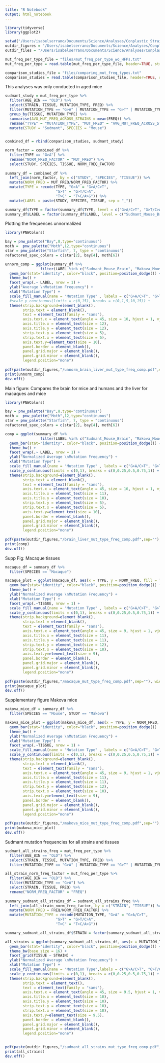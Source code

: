 ```yaml
---
title: "R Notebook"
output: html_notebook
---
```




```r
library(tidyverse)
library(ggplot2)
```

```r
setwd("/Users/isabelserrano/Documents/Science/Analyses/Conplastic_Strains/files_and_analyses/change_in_mut_freq")
outdir_figures = "/Users/isabelserrano/Documents/Science/Analyses/Conplastic_Strains/files_and_analyses/change_in_mut_freq/figures"
outdir_files = "/Users/isabelserrano/Documents/Science/Analyses/Conplastic_Strains/files_and_analyses/change_in_mut_freq/files"

mut_freq_per_type_file = "files/mut_freq_per_type_wo_HFPs.txt"
mut_freq_per_type = read.table(mut_freq_per_type_file, header=TRUE, stringsAsFactors = FALSE)

comparison_studies_file = "files/comparing_mut_freq_types.txt"
comparison_studies = read.table(comparison_studies_file, header=TRUE, stringsAsFactors = FALSE)


```

This analyses was only conducted in aged mice

```r

sudmant_study = mut_freq_per_type %>% 
  filter(AGE_BIN == "OLD") %>%
  select(STRAIN, TISSUE, MUTATION_TYPE, FREQ) %>% 
  filter(MUTATION_TYPE == "G>A" | MUTATION_TYPE == "G>T" | MUTATION_TYPE == "T>C") %>%
  group_by(TISSUE, MUTATION_TYPE) %>% 
  summarise(AVG_MUT_FREQ_ACROSS_STRAINS = mean(FREQ)) %>% 
  rename("TYPE" = "MUTATION_TYPE", "MUT_FREQ" = "AVG_MUT_FREQ_ACROSS_STRAINS") %>%
  mutate(STUDY = "Sudmant", SPECIES = "Mouse") 
  
```

```r

combined_df = rbind(comparison_studies, sudmant_study)

norm_factor = combined_df %>% 
  filter(TYPE == "G>A") %>% 
  rename("NORM_FREQ_FACTOR" = "MUT_FREQ") %>%
  select(STUDY, SPECIES, TISSUE, NORM_FREQ_FACTOR)
  
summary_df = combined_df %>% 
  left_join(norm_factor, by = c("STUDY", "SPECIES", "TISSUE")) %>% 
  mutate(NORM_FREQ = MUT_FREQ/NORM_FREQ_FACTOR) %>% 
  mutate(TYPE = recode(TYPE, "G>A" = "G>A/C>T",
                       "G>T" = "G>T/C>A",
                       "T>C" = "T>C/A>G")) %>%
  mutate(LABEL = paste(STUDY, SPECIES, TISSUE, sep = "_"))

summary_df$TYPE = factor(summary_df$TYPE, level = c("G>A/C>T", "G>T/C>A", "T>C/A>G"))
summary_df$LABEL = factor(summary_df$LABEL, level = c("Sudmant_Mouse_Brain", "Makova_Mouse_Brain","Sudmant_Mouse_Liver", "Kennedy_Human_Brain", "Makova_Macaque_Liver"))

```

Plotting the frequences unnormalized 


```r
library(PNWColors)

bay = pnw_palette("Bay",8,type="continuous")
moth =  pnw_palette("Moth",12,type="continuous")
star = pnw_palette("Starfish", 7, type = "continuous")
refactored_spec_colors = c(star[2], bay[4], moth[6])
```

```r

unnorm_comp = ggplot(summary_df %>% 
                filter(LABEL %in% c("Sudmant_Mouse_Brain", "Makova_Mouse_Brain", "Kennedy_Human_Brain", "Sudmant_Mouse_Liver", "Makova_Macaque_Liver")), aes(x = TYPE, y = MUT_FREQ, fill = TYPE)) + 
  geom_bar(stat="identity", color="black", position=position_dodge()) + 
  theme_bw() + 
  facet_wrap(.~ LABEL, nrow = 1) + 
  ylab("Average \nMutation Frequency") + 
  xlab("Mutation Type") + 
  scale_fill_manual(name = "Mutation Type" , labels = c("G>A/C>T", "G>T/C>A", "T>C/A>G"), values = refactored_spec_colors) + 
  #scale_y_continuous(limits = c(0,15), breaks = c(0,1,5,10,15)) +  
  theme(strip.background=element_blank(),
        strip.text = element_blank(),
        text = element_text(family = "sans"),
        axis.text.x = element_text(angle = 45, size = 10, hjust = 1, vjust = 1), 
        axis.title.x = element_text(size = 12),
        axis.title.y = element_text(size = 12),
        strip.text.y = element_text(size = 5),
        strip.text.x = element_text(size = 5),
        axis.text.y=element_text(size = 10),
        panel.border = element_blank(),
        panel.grid.major = element_blank(),
        panel.grid.minor = element_blank(),
        legend.position="none")
  
pdf(paste(outdir_figures,"/unnorm_brain_liver_mut_type_freq_comp.pdf",sep=""), width=6,height=3)
print(unnorm_comp)
dev.off() 

```

Main figure: Compares the brain for mice and humans and the liver for macaques and mice 
```r
library(PNWColors)

bay = pnw_palette("Bay",8,type="continuous")
moth =  pnw_palette("Moth",12,type="continuous")
star = pnw_palette("Starfish", 7, type = "continuous")
refactored_spec_colors = c(star[2], bay[4], moth[6])

comp = ggplot(summary_df %>% 
                filter(LABEL %in% c("Sudmant_Mouse_Brain", "Makova_Mouse_Brain", "Kennedy_Human_Brain", "Sudmant_Mouse_Liver", "Makova_Macaque_Liver")), aes(x = TYPE, y = NORM_FREQ, fill = TYPE)) + 
  geom_bar(stat="identity", color="black", position=position_dodge()) + 
  theme_bw() + 
  facet_wrap(.~ LABEL, nrow = 1) + 
  ylab("Normalized Average \nMutation Frequency") + 
  xlab("Mutation Type") + 
  scale_fill_manual(name = "Mutation Type" , labels = c("G>A/C>T", "G>T/C>A", "T>C/A>G"), values = refactored_spec_colors) + 
  scale_y_continuous(limits = c(0,1), breaks = c(0,0.25,0.5,0.75,1)) +  
  theme(strip.background=element_blank(),
        strip.text = element_blank(),
        text = element_text(family = "sans"),
        axis.text.x = element_text(angle = 45, size = 10, hjust = 1, vjust = 1), 
        axis.title.x = element_text(size = 11),
        axis.title.y = element_text(size = 10),
        strip.text.y = element_text(size = 5),
        strip.text.x = element_text(size = 5),
        axis.text.y=element_text(size = 10),
        panel.border = element_blank(),
        panel.grid.major = element_blank(),
        panel.grid.minor = element_blank(),
        legend.position="none")
  
pdf(paste(outdir_figures,"/brain_liver_mut_type_freq_comp.pdf",sep=""), width=4,height=2.5)
print(comp)
dev.off() 

```


Supp Fig: Macaque tissues 

```r

macaque_df = summary_df %>% 
  filter(SPECIES == "Macaque")

macaque_plot = ggplot(macaque_df, aes(x = TYPE, y = NORM_FREQ, fill = TYPE)) + 
  geom_bar(stat="identity", color="black", position=position_dodge()) + 
  theme_bw() + 
  ylab("Normalized Average \nMutation Frequency") + 
  xlab("Mutation Type") + 
  facet_wrap(.~TISSUE, nrow = 1) +
  scale_fill_manual(name = "Mutation Type" , labels = c("G>A/C>T", "G>T/C>A", "T>C/A>G"), values = refactored_spec_colors) + 
  scale_y_continuous(limits = c(0,1), breaks = c(0,0.25,0.5,0.75,1)) +  
  theme(strip.background=element_blank(),
        strip.text = element_blank(),
        text = element_text(family = "sans"),
        axis.text.x = element_text(angle = 45, size = 9, hjust = 1, vjust = 1), 
        axis.title.x = element_text(size = 11),
        axis.title.y = element_text(size = 11),
        strip.text.y = element_text(size = 12),
        strip.text.x = element_text(size = 10),
        axis.text.y=element_text(size = 9),
        panel.border = element_blank(),
        panel.grid.major = element_blank(),
        panel.grid.minor = element_blank(),
        legend.position="none")
  
pdf(paste(outdir_figures,"/macaque_mut_type_freq_comp.pdf",sep=""), width=3,height=2.5)
print(macaque_plot)
dev.off() 

```

Supplementary figure Makova mice 

```r

makova_mice_df = summary_df %>% 
  filter(SPECIES == "Mouse", STUDY == "Makova")

makova_mice_plot = ggplot(makova_mice_df, aes(x = TYPE, y = NORM_FREQ, fill = TYPE)) + 
  geom_bar(stat="identity", color="black", position=position_dodge()) + 
  theme_bw() + 
  ylab("Normalized Average \nMutation Frequency") + 
  xlab("Mutation Type") + 
  facet_wrap(.~TISSUE, nrow = 1) +
  scale_fill_manual(name = "Mutation Type" , labels = c("G>A/C>T", "G>T/C>A", "T>C/A>G"), values = refactored_spec_colors) + 
  scale_y_continuous(limits = c(0,1), breaks = c(0,0.25,0.5,0.75,1)) + 
  theme(strip.background=element_blank(),
        strip.text = element_blank(),
        text = element_text(family = "sans"),
        axis.text.x = element_text(angle = 45, size = 9, hjust = 1, vjust = 1), 
        axis.title.x = element_text(size = 11),
        axis.title.y = element_text(size = 11),
        strip.text.y = element_text(size = 12),
        strip.text.x = element_text(size = 10),
        axis.text.y=element_text(size = 9),
        panel.border = element_blank(),
        panel.grid.major = element_blank(),
        panel.grid.minor = element_blank(),
        legend.position="none")
  
pdf(paste(outdir_figures,"/makova_mice_mut_type_freq_comp.pdf",sep=""), width=3,height=2.5)
print(makova_mice_plot)
dev.off() 

```


Sudmant mutation frequencies for all strains and tissues 

```r
sudmant_all_strains_freq = mut_freq_per_type %>% 
  filter(AGE_BIN == "OLD") %>%
  select(STRAIN, TISSUE, MUTATION_TYPE, FREQ) %>% 
  filter(MUTATION_TYPE == "G>A" | MUTATION_TYPE == "G>T" | MUTATION_TYPE == "T>C") 

all_strain_norm_freq_factor = mut_freq_per_type %>%
  filter(AGE_BIN == "OLD") %>%
  filter(MUTATION_TYPE == "G>A") %>% 
  select(STRAIN, TISSUE, FREQ) %>% 
  rename("NORM_FREQ_FACTOR" = "FREQ")
  
summary_sudmant_all_strains_df = sudmant_all_strains_freq %>% 
  left_join(all_strain_norm_freq_factor, by = c("STRAIN", "TISSUE")) %>% 
  mutate(NORM_FREQ = FREQ/NORM_FREQ_FACTOR) %>%
  mutate(MUTATION_TYPE = recode(MUTATION_TYPE, "G>A" = "G>A/C>T",
                       "G>T" = "G>T/C>A",
                       "T>C" = "T>C/A>G"))

summary_sudmant_all_strains_df$STRAIN = factor(summary_sudmant_all_strains_df$STRAIN, level = c("B6", "AKR", "ALR", "FVB", "NZB"))

```


```r

all_strains = ggplot(summary_sudmant_all_strains_df, aes(x = MUTATION_TYPE, y = NORM_FREQ, fill = MUTATION_TYPE)) + 
  geom_bar(stat="identity", color="black", position=position_dodge()) + 
  theme_bw(base_size = 16) + 
  facet_grid(TISSUE ~ STRAIN) + 
  ylab("Normalized Average \nMutation Frequency") + 
  xlab("Mutation Type") + 
  scale_fill_manual(name = "Mutation Type",labels = c("G>A/C>T", "G>T/C>A", "T>C/A>G"), values = refactored_spec_colors) + 
  scale_y_continuous(limits = c(0,1), breaks = c(0,0.25,0.5,0.75,1)) +  
  theme(strip.background=element_blank(),
        strip.text = element_text(),
        text = element_text(family = "sans"),
        axis.text.x = element_text(angle = 45, size = 9.5, hjust = 1, vjust = 1), 
        axis.title.x = element_text(size = 10),
        axis.title.y = element_text(size = 10),
        strip.text.y = element_text(size = 10),
        strip.text.x = element_text(size = 10),
        axis.text.y=element_text(size = 9.5),
        panel.border = element_blank(),
        panel.grid.major = element_blank(),
        panel.grid.minor = element_blank(),
        legend.position="none")

  
pdf(paste(outdir_figures,"/sudmant_all_strains_mut_type_freq_comp.pdf",sep=""), width=4.5,height=6)
print(all_strains)
dev.off()

```